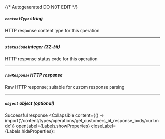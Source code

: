 {/* Autogenerated DO NOT EDIT  */}

##### `contentType` _string_
HTTP response content type for this operation

---
##### `statusCode` _integer (32-bit)_
HTTP response status code for this operation

---
##### `rawResponse` _HTTP response_
Raw HTTP response; suitable for custom response parsing

---
##### `object` _object (optional)_
Successful response
<Collapsible content={() => import('/content/types/operations/get_customers_id_response_body/curl.mdx')} openLabel={Labels.showProperties} closeLabel={Labels.hideProperties}>
</Collapsible>


